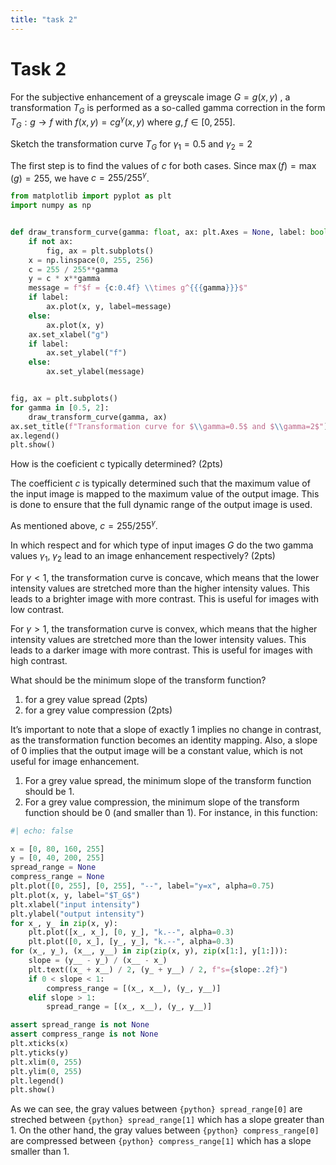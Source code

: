 ```yaml
---
title: "task 2"
---
```



# Task 2

For the subjective enhancement of a greyscale image $G = g(x, y)$ , a transformation $T_G$ is performed as a so-called gamma correction in the form $T_G : g \rightarrow f$  with $f(x, y) = c g^\gamma (x, y)$ where $g, f \in [0, 255]$. 

::: {.question}
Sketch the transformation curve $T_G$ for $\gamma_1 = 0.5$ and $\gamma_2 = 2$
:::

::: {.answer}
The first step is to find the values of $c$ for both cases. Since $\max(f) = \max(g) = 255$, we have $c = 255 / 255^\gamma$.

```python
from matplotlib import pyplot as plt
import numpy as np


def draw_transform_curve(gamma: float, ax: plt.Axes = None, label: bool = True):
    if not ax:
        fig, ax = plt.subplots()
    x = np.linspace(0, 255, 256)
    c = 255 / 255**gamma
    y = c * x**gamma
    message = f"$f = {c:0.4f} \\times g^{{{gamma}}}$"
    if label:
        ax.plot(x, y, label=message)
    else:
        ax.plot(x, y)
    ax.set_xlabel("g")
    if label:
        ax.set_ylabel("f")
    else:
        ax.set_ylabel(message)


fig, ax = plt.subplots()
for gamma in [0.5, 2]:
    draw_transform_curve(gamma, ax)
ax.set_title(f"Transformation curve for $\\gamma=0.5$ and $\\gamma=2$")
ax.legend()
plt.show()
```

:::


::: {.question}
How is the coeficient c typically determined? (2pts)
:::

::: {.answer}
The coefficient $c$ is typically determined such that the maximum value of the input image is mapped to the maximum value of the output image. This is done to ensure that the full dynamic range of the output image is used.

As mentioned above, $c = 255 / 255^\gamma$.
:::

::: {.question}
In which respect and for which type of input images $G$ do the two gamma values $\gamma_1,\;\gamma_2$ lead to an image enhancement respectively? (2pts)
:::

::: {.answer}
For $\gamma < 1$, the transformation curve is concave, which means that the lower intensity values are stretched more than the higher intensity values. This leads to a brighter image with more contrast. This is useful for images with low contrast.

For $\gamma > 1$, the transformation curve is convex, which means that the higher intensity values are stretched more than the lower intensity values. This leads to a darker image with more contrast. This is useful for images with high contrast.
:::

::: {.question}
What should be the minimum slope of the transform function? 

1. for a grey value spread (2pts) 
2. for a grey value compression (2pts)
:::

::: {.answer}

It's important to note that a slope of exactly 1 implies no change in contrast, as the transformation function becomes an identity mapping. Also, a slope of 0 implies that the output image will be a constant value, which is not useful for image enhancement.

1. For a grey value spread, the minimum slope of the transform function should be 1.
2. For a grey value compression, the minimum slope of the transform function should be 0 (and smaller than 1).
For instance, in this function:

```python
#| echo: false

x = [0, 80, 160, 255]
y = [0, 40, 200, 255]
spread_range = None
compress_range = None
plt.plot([0, 255], [0, 255], "--", label="y=x", alpha=0.75)
plt.plot(x, y, label="$T_G$")
plt.xlabel("input intensity")
plt.ylabel("output intensity")
for x_, y_ in zip(x, y):
    plt.plot([x_, x_], [0, y_], "k.--", alpha=0.3)
    plt.plot([0, x_], [y_, y_], "k.--", alpha=0.3)
for (x_, y_), (x__, y__) in zip(zip(x, y), zip(x[1:], y[1:])):
    slope = (y__ - y_) / (x__ - x_)
    plt.text((x_ + x__) / 2, (y_ + y__) / 2, f"s={slope:.2f}")
    if 0 < slope < 1:    
        compress_range = [(x_, x__), (y_, y__)]
    elif slope > 1:
        spread_range = [(x_, x__), (y_, y__)]

assert spread_range is not None
assert compress_range is not None
plt.xticks(x)
plt.yticks(y)
plt.xlim(0, 255)
plt.ylim(0, 255)
plt.legend()
plt.show()
```
As we can see, the gray values between `{python} spread_range[0]` are streched between `{python} spread_range[1]` which has a slope greater than 1. On the other hand, the gray values between `{python} compress_range[0]` are compressed between `{python} compress_range[1]` which has a slope smaller than 1.

:::